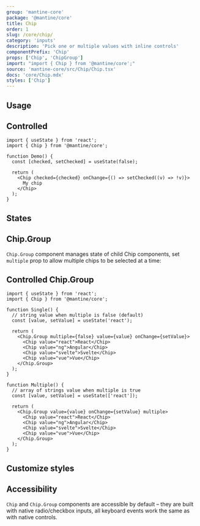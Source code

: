 ```yaml
---
group: 'mantine-core'
package: '@mantine/core'
title: Chip
order: 1
slug: /core/chip/
category: 'inputs'
description: 'Pick one or multiple values with inline controls'
componentPrefix: 'Chip'
props: ['Chip', 'ChipGroup']
import: "import { Chip } from '@mantine/core';"
source: 'mantine-core/src/Chip/Chip.tsx'
docs: 'core/Chip.mdx'
styles: ['Chip']
---
```



## Usage

<Demo data={ChipDemos.configurator} />

## Controlled

```tsx
import { useState } from 'react';
import { Chip } from '@mantine/core';

function Demo() {
  const [checked, setChecked] = useState(false);

  return (
    <Chip checked={checked} onChange={() => setChecked((v) => !v)}>
      My chip
    </Chip>
  );
}
```

## States

<Demo data={ChipDemos.states} />

## Chip.Group

`Chip.Group` component manages state of child Chip components,
set `multiple` prop to allow multiple chips to be selected at a time:

<Demo data={ChipDemos.group} />

## Controlled Chip.Group

```tsx
import { useState } from 'react';
import { Chip } from '@mantine/core';

function Single() {
  // string value when multiple is false (default)
  const [value, setValue] = useState('react');

  return (
    <Chip.Group multiple={false} value={value} onChange={setValue}>
      <Chip value="react">React</Chip>
      <Chip value="ng">Angular</Chip>
      <Chip value="svelte">Svelte</Chip>
      <Chip value="vue">Vue</Chip>
    </Chip.Group>
  );
}

function Multiple() {
  // array of strings value when multiple is true
  const [value, setValue] = useState(['react']);

  return (
    <Chip.Group value={value} onChange={setValue} multiple>
      <Chip value="react">React</Chip>
      <Chip value="ng">Angular</Chip>
      <Chip value="svelte">Svelte</Chip>
      <Chip value="vue">Vue</Chip>
    </Chip.Group>
  );
}
```

## Customize styles

<Demo data={ChipDemos.stylesApi} />

## Accessibility

`Chip` and `Chip.Group` components are accessible by default – they are built with native radio/checkbox inputs,
all keyboard events work the same as with native controls.
